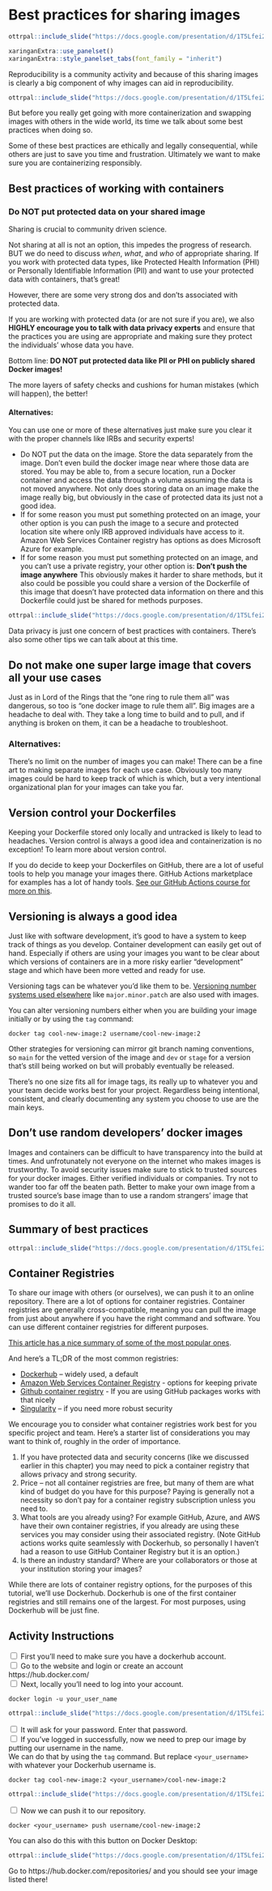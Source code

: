 
# Best practices for sharing images

```r
ottrpal::include_slide("https://docs.google.com/presentation/d/1T5Lfei2UVou9b0qaUCrWXmkcIwAao-UcN4pHMPEE4CY/edit#slide=id.g2effc5b673e_0_852") 
```

```r
xaringanExtra::use_panelset()
xaringanExtra::style_panelset_tabs(font_family = "inherit")
```

Reproducibility is a community activity and because of this sharing images is clearly a big component of why images can aid in reproducibility. 

```r
ottrpal::include_slide("https://docs.google.com/presentation/d/1T5Lfei2UVou9b0qaUCrWXmkcIwAao-UcN4pHMPEE4CY/edit#slide=id.g2effc5b673e_0_492") 
```

But before you really get going with more containerization and swapping images with others in the wide world, its time we talk about some best practices when doing so. 

Some of these best practices are ethically and legally consequential, while others are just to save you time and frustration. Ultimately we want to make sure you are containerizing responsibly. 

## Best practices of working with containers

### Do NOT put protected data on your shared image

Sharing is crucial to community driven science. 

Not sharing at all is not an option, this impedes the progress of research. BUT we do need to discuss *when*, *what*, and *who* of appropriate sharing. If you work with protected data types, like Protected Health Information (PHI) or Personally Identifiable Information (PII) and want to use your protected data with containers, that's great! 

However, there are some very strong dos and don'ts associated with protected data. 

If you are working with protected data (or are not sure if you are), we also **HIGHLY encourage you to talk with data privacy experts** and ensure that the practices you are using are appropriate and making sure they protect the individuals' whose data you have. 

Bottom line: **DO NOT put protected data like PII or PHI on publicly shared Docker images!**

The more layers of safety checks and cushions for human mistakes (which will happen), the better! 

#### Alternatives: 

You can use one or more of these alternatives just make sure you clear it with the proper channels like IRBs and security experts! 

- Do NOT put the data on the image. Store the data separately from the image. Don't even build the docker image near where those data are stored. You may be able to, from a secure location, run a Docker container and access the data through a volume assuming the data is not moved anywhere. Not only does storing data on an image make the image really big, but obviously in the case of protected data its just not a good idea. 
- If for some reason you must put something protected on an image, your other option is you can push the image to a secure and protected location site where only IRB approved individuals have access to it. Amazon Web Services Container registry has options as does Microsoft Azure for example. 
- If for some reason you must put something protected on an image, and you can't use a private registry, your other option is: **Don’t push the image anywhere** This obviously makes it harder to share methods, but it also could be possible you could share a version of the Dockerfile of this image that doesn't have protected data information on there and this Dockerfile could just be shared for methods purposes.  

```r
ottrpal::include_slide("https://docs.google.com/presentation/d/1T5Lfei2UVou9b0qaUCrWXmkcIwAao-UcN4pHMPEE4CY/edit#slide=id.g30a4ed49e59_0_1276") 
```

Data privacy is just one concern of best practices with containers. There's also some other tips we can talk about at this time. 


## Do not make one super large image that covers all your use cases

Just as in Lord of the Rings that the "one ring to rule them all" was dangerous, so too is "one docker image to rule them all". Big images are a headache to deal with. They take a long time to build and to pull, and if anything is broken on them, it can be a headache to troubleshoot.

### Alternatives: 

There's no limit on the number of images you can make! There can be a fine art to making separate images for each use case. Obviously too many images could be hard to keep track of which is which, but a very intentional organizational plan for your images can take you far. 

## Version control your Dockerfiles 

Keeping your Dockerfile stored only locally and untracked is likely to lead to headaches. Version control is always a good idea and containerization is no exception! To learn more about version control. 

If you do decide to keep your Dockerfiles on GitHub, there are a lot of useful tools to help you manage your images there. GitHub Actions marketplace for examples has a lot of handy tools. [See our GitHub Actions course for more on this](https://hutchdatascience.org/GitHub_Automation_for_Scientists/).
     
## Versioning is always a good idea 

Just like with software development, it's good to have a system to keep track of things as you develop. Container development can easily get out of hand. Especially if others are using your images you want to be clear about which versions of containers are in a more risky earlier "development" stage and which have been more vetted and ready for use. 

Versioning tags can be whatever you'd like them to be. [Versioning number systems used elsewhere](https://en.wikipedia.org/wiki/Software_versioning#Schemes) like `major.minor.patch` are also used with images. 

You can alter versioning numbers either when you are building your image initially or by using the `tag` command: 

```
docker tag cool-new-image:2 username/cool-new-image:2
```
 
Other strategies for versioning can mirror git branch naming conventions, so `main` for the vetted version of the image and `dev` or `stage` for a version that's still being worked on but will probably eventually be released.  

There's no one size fits all for image tags, its really up to whatever you and your team decide works best for your project. 
Regardless being intentional, consistent, and clearly documenting any system you choose to use are the main keys. 

## Don't use random developers’ docker images

Images and containers can be difficult to have transparency into the build at times. And unfrotunately not everyone on the internet who makes images is trustworthy. To avoid security issues make sure to stick to trusted sources for your docker images. Either verified individuals or companies. Try not to wander too far off the beaten path. Better to make your own image from a trusted source's base image than to use a random strangers' image that promises to do it all. 

## Summary of best practices

```r
ottrpal::include_slide("https://docs.google.com/presentation/d/1T5Lfei2UVou9b0qaUCrWXmkcIwAao-UcN4pHMPEE4CY/edit#slide=id.g30a4ed49e59_0_1282") 
```

## Container Registries 

To share our image with others (or ourselves), we can push it to an online repository. There are a lot of options for container registries. Container registries are generally cross-compatible, meaning you can pull the image from just about anywhere if you have the right command and software. You can use different container registries for different purposes. 

[This article has a nice summary of some of the most popular ones](https://octopus.com/blog/top-8-container-registries). 

And here's a TL;DR of the most common registries: 

- [Dockerhub](https://hub.docker.com/) – widely used, a default
- [Amazon Web Services Container Registry](https://aws.amazon.com/containers/) - options for keeping private  
- [Github container registry](https://aws.amazon.com/containers/) - If you are using GitHub packages works with that nicely
- [Singularity](https://docs.sylabs.io/guides/3.5/user-guide/introduction.html) – if you need more robust security

We encourage you to consider what container registries work best for you specific project and team. Here's a starter list of considerations you may want to think of, roughly in the order of importance. 

1. If you have protected data and security concerns (like we discussed earlier in this chapter) you may need to pick a container registry that allows privacy and strong security.
2. Price -- not all container registries are free, but many of them are what kind of budget do you have for this purpose? Paying is generally not a necessity so don't pay for a container registry subscription unless you need to. 
2. What tools are you already using? For example GitHub, Azure, and AWS have their own container registries, if you already are using these services you may consider using their associated registry. (Note GitHub actions works quite seamlessly with Dockerhub, so personally I haven't had a reason to use GitHub Container Registry but it is an option.) 
4. Is there an industry standard? Where are your collaborators or those at your institution storing your images? 

While there are lots of container registry options, for the purposes of this tutorial, we'll use Dockerhub. Dockerhub is one of the first container registries and still remains one of the largest. For most purposes, using Dockerhub will be just fine. 


## Activity Instructions 

<input type="checkbox"> First you'll need to make sure you have a dockerhub account.  
<input type="checkbox"> Go to the website and login or create an account https://hub.docker.com/  
<input type="checkbox"> Next, locally you'll need to log into your account.  

```
docker login -u your_user_name
```


```r
ottrpal::include_slide("https://docs.google.com/presentation/d/1T5Lfei2UVou9b0qaUCrWXmkcIwAao-UcN4pHMPEE4CY/edit#slide=id.g2effc5b673e_0_523") 
```

<input type="checkbox"> It will ask for your password. Enter that password.  
<input type="checkbox"> If you've logged in successfully, now we need to prep our image by putting our username in the name.  
We can do that by using the `tag` command. But replace `<your_username>` with whatever your Dockerhub username is.   

```
docker tag cool-new-image:2 <your_username>/cool-new-image:2
```

```r
ottrpal::include_slide("https://docs.google.com/presentation/d/1T5Lfei2UVou9b0qaUCrWXmkcIwAao-UcN4pHMPEE4CY/edit#slide=id.g2effc5b673e_0_530") 
```

<input type="checkbox"> Now we can push it to our repository.  
```
docker <your_username> push username/cool-new-image:2
```

You can also do this with this button on Docker Desktop: 

```r
ottrpal::include_slide("https://docs.google.com/presentation/d/1T5Lfei2UVou9b0qaUCrWXmkcIwAao-UcN4pHMPEE4CY/edit#slide=id.g2effc5b673e_0_539") 
```

Go to https://hub.docker.com/repositories/ and you should see your image listed there!

